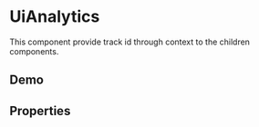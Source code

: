


<Meta title="Docs/UiAnalytics" />

# UiAnalytics

This component provide track id through context to the children components.

## Demo

<Canvas>
  <UiAnalytics trackId="track">
    <UseUiTrackId />
    <UseUiTrackIds />
  </UiAnalytics>
</Canvas>

## Properties

<ArgsTable of={UiAnalytics} />
